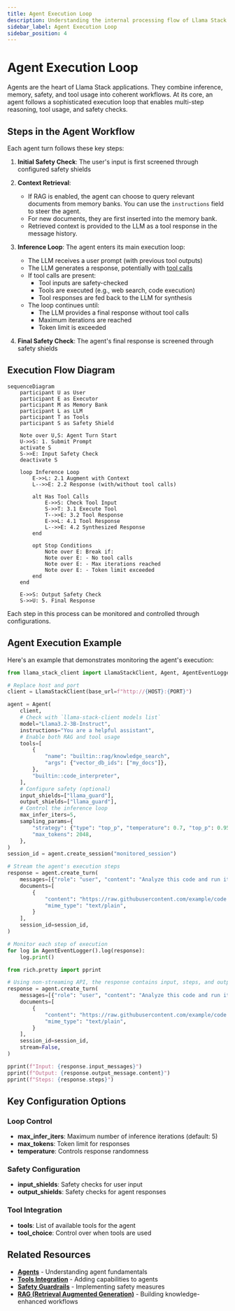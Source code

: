 ```yaml
---
title: Agent Execution Loop
description: Understanding the internal processing flow of Llama Stack agents
sidebar_label: Agent Execution Loop
sidebar_position: 4
---
```



# Agent Execution Loop

Agents are the heart of Llama Stack applications. They combine inference, memory, safety, and tool usage into coherent workflows. At its core, an agent follows a sophisticated execution loop that enables multi-step reasoning, tool usage, and safety checks.

## Steps in the Agent Workflow

Each agent turn follows these key steps:

1. **Initial Safety Check**: The user's input is first screened through configured safety shields

2. **Context Retrieval**:
   - If RAG is enabled, the agent can choose to query relevant documents from memory banks. You can use the `instructions` field to steer the agent.
   - For new documents, they are first inserted into the memory bank.
   - Retrieved context is provided to the LLM as a tool response in the message history.

3. **Inference Loop**: The agent enters its main execution loop:
   - The LLM receives a user prompt (with previous tool outputs)
   - The LLM generates a response, potentially with [tool calls](./tools)
   - If tool calls are present:
     - Tool inputs are safety-checked
     - Tools are executed (e.g., web search, code execution)
     - Tool responses are fed back to the LLM for synthesis
   - The loop continues until:
     - The LLM provides a final response without tool calls
     - Maximum iterations are reached
     - Token limit is exceeded

4. **Final Safety Check**: The agent's final response is screened through safety shields

## Execution Flow Diagram

```mermaid
sequenceDiagram
    participant U as User
    participant E as Executor
    participant M as Memory Bank
    participant L as LLM
    participant T as Tools
    participant S as Safety Shield

    Note over U,S: Agent Turn Start
    U->>S: 1. Submit Prompt
    activate S
    S->>E: Input Safety Check
    deactivate S

    loop Inference Loop
        E->>L: 2.1 Augment with Context
        L-->>E: 2.2 Response (with/without tool calls)

        alt Has Tool Calls
            E->>S: Check Tool Input
            S->>T: 3.1 Execute Tool
            T-->>E: 3.2 Tool Response
            E->>L: 4.1 Tool Response
            L-->>E: 4.2 Synthesized Response
        end

        opt Stop Conditions
            Note over E: Break if:
            Note over E: - No tool calls
            Note over E: - Max iterations reached
            Note over E: - Token limit exceeded
        end
    end

    E->>S: Output Safety Check
    S->>U: 5. Final Response
```

Each step in this process can be monitored and controlled through configurations.

## Agent Execution Example

Here's an example that demonstrates monitoring the agent's execution:

<Tabs>
<TabItem value="streaming" label="Streaming Execution">

```python
from llama_stack_client import LlamaStackClient, Agent, AgentEventLogger

# Replace host and port
client = LlamaStackClient(base_url=f"http://{HOST}:{PORT}")

agent = Agent(
    client,
    # Check with `llama-stack-client models list`
    model="Llama3.2-3B-Instruct",
    instructions="You are a helpful assistant",
    # Enable both RAG and tool usage
    tools=[
        {
            "name": "builtin::rag/knowledge_search",
            "args": {"vector_db_ids": ["my_docs"]},
        },
        "builtin::code_interpreter",
    ],
    # Configure safety (optional)
    input_shields=["llama_guard"],
    output_shields=["llama_guard"],
    # Control the inference loop
    max_infer_iters=5,
    sampling_params={
        "strategy": {"type": "top_p", "temperature": 0.7, "top_p": 0.95},
        "max_tokens": 2048,
    },
)
session_id = agent.create_session("monitored_session")

# Stream the agent's execution steps
response = agent.create_turn(
    messages=[{"role": "user", "content": "Analyze this code and run it"}],
    documents=[
        {
            "content": "https://raw.githubusercontent.com/example/code.py",
            "mime_type": "text/plain",
        }
    ],
    session_id=session_id,
)

# Monitor each step of execution
for log in AgentEventLogger().log(response):
    log.print()
```

</TabItem>
<TabItem value="non-streaming" label="Non-Streaming Execution">

```python
from rich.pretty import pprint

# Using non-streaming API, the response contains input, steps, and output.
response = agent.create_turn(
    messages=[{"role": "user", "content": "Analyze this code and run it"}],
    documents=[
        {
            "content": "https://raw.githubusercontent.com/example/code.py",
            "mime_type": "text/plain",
        }
    ],
    session_id=session_id,
    stream=False,
)

pprint(f"Input: {response.input_messages}")
pprint(f"Output: {response.output_message.content}")
pprint(f"Steps: {response.steps}")
```

</TabItem>
</Tabs>

## Key Configuration Options

### Loop Control
- **max_infer_iters**: Maximum number of inference iterations (default: 5)
- **max_tokens**: Token limit for responses
- **temperature**: Controls response randomness

### Safety Configuration
- **input_shields**: Safety checks for user input
- **output_shields**: Safety checks for agent responses

### Tool Integration
- **tools**: List of available tools for the agent
- **tool_choice**: Control over when tools are used

## Related Resources

- **[Agents](./agent)** - Understanding agent fundamentals
- **[Tools Integration](./tools)** - Adding capabilities to agents
- **[Safety Guardrails](./safety)** - Implementing safety measures
- **[RAG (Retrieval Augmented Generation)](./rag)** - Building knowledge-enhanced workflows
